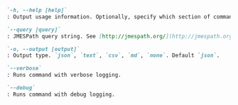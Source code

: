 ```md definition-list
`-h, --help [help]`
: Output usage information. Optionally, specify which section of command's help you want to see. Allowed values are `options`, `examples`, `remarks`, `response`, `full`. Default is `full`.

`--query [query]`
: JMESPath query string. See [http://jmespath.org/](http://jmespath.org/) for more information and examples.

`-o, --output [output]`
: Output type. `json`, `text`, `csv`, `md`, `none`. Default `json`.

`--verbose`
: Runs command with verbose logging.

`--debug`
: Runs command with debug logging.
```
